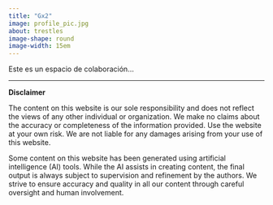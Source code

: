 ```yaml
---
title: "Gx2"
image: profile_pic.jpg
about: trestles
image-shape: round
image-width: 15em
---
```


Este es un espacio de colaboración...





---
**Disclaimer** 

The content on this website is our sole responsibility and does not reflect the views of any other individual or organization. We make no claims about the accuracy or completeness of the information provided. Use the website at your own risk. We are not liable for any damages arising from your use of this website.

Some content on this website has been generated using artificial intelligence (AI) tools. While the AI assists in creating content, the final output is always subject to supervision and refinement by the authors. We strive to ensure accuracy and quality in all our content through careful oversight and human involvement.
